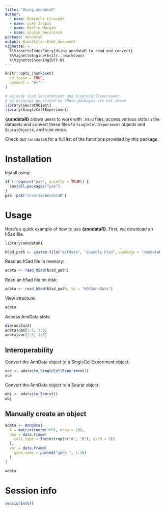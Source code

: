 ```yaml
---
title: "Using anndataR"
author:
  - name: Robrecht Cannoodt
  - name: Luke Zappia
  - name: Martin Morgan
  - name: Louise Deconinck
package: anndataR
output: BiocStyle::html_document
vignette: >
  %\VignetteIndexEntry{Using anndataR to read and convert}
  %\VignetteEngine{knitr::rmarkdown}
  %\VignetteEncoding{UTF-8}
---
```


```r
knitr::opts_chunk$set(
  collapse = TRUE,
  comment = "#>"
)

# already load SeuratObject and SingleCellExperiment
# so warnings generated by these packages are not shown
library(SeuratObject)
library(SingleCellExperiment)
```

**{anndataR}** allows users to work with `.h5ad` files, access various slots in the datasets and convert these files to `SingleCellExperiment` objects and `SeuratObject`s, and vice versa.

Check out `?anndataR` for a full list of the functions provided by this package.

# Installation

Install using:
```r
if (!require("pak", quietly = TRUE)) {
  install.packages("pak")
}
pak::pak("scverse/anndataR")
```

# Usage

Here's a quick example of how to use **{anndataR}**. First, we download an
h5ad file.

```r
library(anndataR)

h5ad_path <- system.file("extdata", "example.h5ad", package = "anndataR")
```

Read an h5ad file in memory:

```r
adata <- read_h5ad(h5ad_path)
```

Read an h5ad file on disk:

```r
adata <- read_h5ad(h5ad_path, to = "HDF5AnnData")
```

View structure:

```r
adata
```

Access AnnData slots:

```r
dim(adata$X)
adata$obs[1:5, 1:6]
adata$var[1:5, 1:6]
```

## Interoperability

Convert the AnnData object to a SingleCellExperiment object:

```r
sce <- adata$to_SingleCellExperiment()
sce
```

Convert the AnnData object to a Seurat object:

```r
obj <- adata$to_Seurat()
obj
```

## Manually create an object

```r
adata <- AnnData(
  X = matrix(rnorm(100), nrow = 10),
  obs = data.frame(
    cell_type = factor(rep(c("A", "B"), each = 5))
  ),
  var = data.frame(
    gene_name = paste0("gene_", 1:10)
  )
)

adata
```

# Session info

```r
sessionInfo()
```
